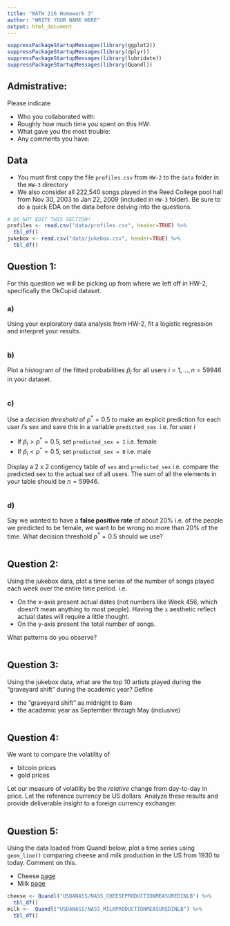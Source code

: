 ```yaml
---
title: "MATH 216 Homework 3"
author: "WRITE YOUR NAME HERE"
output: html_document
---
```


```r
suppressPackageStartupMessages(library(ggplot2))
suppressPackageStartupMessages(library(dplyr))
suppressPackageStartupMessages(library(lubridate))
suppressPackageStartupMessages(library(Quandl))
```


## Admistrative:

Please indicate

* Who you collaborated with:
* Roughly how much time you spent on this HW:
* What gave you the most trouble:
* Any comments you have: 


## Data

* You must first copy the file `profiles.csv` from `HW-2` to the `data` folder
in the `HW-3` directory
* We also consider all 222,540 songs played in the Reed College pool hall from
Nov 30, 2003 to Jan 22, 2009 (included in `HW-3` folder). Be sure to do a quick
EDA on the data before delving into the questions.

```r
# DO NOT EDIT THIS SECTION!
profiles <- read.csv("data/profiles.csv", header=TRUE) %>% 
  tbl_df()
jukebox <- read.csv("data/jukebox.csv", header=TRUE) %>% 
  tbl_df()
```





## Question 1:

For this question we will be picking up from where we left off in HW-2,
specifically the OkCupid dataset.


### a)

Using your exploratory data analysis from HW-2, fit a logistic regression and
interpret your results.

```r

```


### b)

Plot a histogram of the fitted probabilities $\widehat{p}_i$ for all users $i=1,
\ldots, n=59946$ in your dataset.

```r

```


### c)

Use a *decision threshold* of $p^*=0.5$ to make an explicit prediction for each
user $i$'s sex and save this in a variable `predicted_sex`.  i.e. for user $i$

* If $\widehat{p}_i > p^*=0.5$, set `predicted_sex = 1` i.e. female
* If $\widehat{p}_i < p^*=0.5$, set `predicted_sex = 0` i.e. male

Display a 2 x 2 contigency table of `sex` and `predicted_sex` i.e. compare the 
predicted sex to the actual sex of all users. The sum of all the elements in
your table should be $n=59946$.

```r

```


### d)

Say we wanted to have a **false positive rate** of about 20% i.e. of the people
we predicted to be female, we want to be wrong no more than 20% of the time. What
decision threshold $p^*=0.5$ should we use?

```r

```





## Question 2:

Using the jukebox data, plot a time series of the number of songs played each
week over the entire time period. i.e.

* On the x-axis present actual dates (not numbers like Week 456, which doesn't 
mean anything to most people). Having the `x` aesthetic reflect actual dates
will require a little thought.
* On the y-axis present the total number of songs.

What patterns do you observe?

```r

```





## Question 3:

Using the jukebox data, what are the top 10 artists played during the "graveyard
shift" during the academic year? Define

* the "graveyard shift" as midnight to 8am
* the academic year as September through May (inclusive)

```r

```





## Question 4:

We want to compare the volatility of 

* bitcoin prices
* gold prices

Let our measure of volatility be the *relative* change from day-to-day in price.
Let the reference currency be US dollars. Analyze these results and provide 
deliverable insight to a foreign currency exchanger.

```r

```





## Question 5:

Using the data loaded from Quandl below, plot a time series using `geom_line()`
comparing cheese and milk production in the US from 1930 to today. Comment on this.

* Cheese [page](https://www.quandl.com/data/USDANASS/NASS_CHEESEPRODUCTIONMEASUREDINLB-Cheese-Production-Measured-In-Lb)
* Milk [page](https://www.quandl.com/data/USDANASS/NASS_MILKPRODUCTIONMEASUREDINLB-Milk-Production-Measured-In-Lb)

```r
cheese <- Quandl("USDANASS/NASS_CHEESEPRODUCTIONMEASUREDINLB") %>% 
  tbl_df()
milk <-  Quandl("USDANASS/NASS_MILKPRODUCTIONMEASUREDINLB") %>% 
  tbl_df()
```

